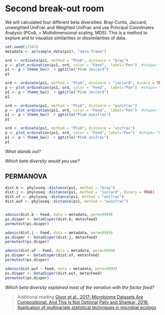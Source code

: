# Second break-out room  

We will calculated four different beta diversities: Bray-Curtis, Jaccard, unweighted UniFrac and Weighted UniFrac and use Principal Coordinates Analysis (PCoA, = Multidimensional scaling, MDS). This is a method to explore and to visualize similarities or dissimilarities of data.  


```r
set.seed(12345)
metadata <- as(sample_data(ps1), "data.frame")

ord <- ordinate(ps1, method = "PCoA", distance = "bray") 
p <- plot_ordination(ps1, ord, color = "Feed",  label="Pen")  #shape= "Pen",
p1 <- p + theme_bw()  + ggtitle("PCoA Jaccard") 
p1

```

```r
ord <- ordinate(ps1, method = "PCoA", distance = "jaccard", binary = TRUE) ##binary = TRUE!
p <- plot_ordination(ps1, ord, color = "Feed",  label="Pen")  #shape= "Pen",
p1 <- p + theme_bw()  + ggtitle("PCoA Jaccard") 
p1

```

```r

ord <- ordinate(ps1, method = "PCoA", distance = "wunifrac") 
p <- plot_ordination(ps1, ord, color = "Feed",  label="Pen")  #shape= "Pen",
p1 <- p + theme_bw()  + ggtitle("PCoA wunifrac") 
p1
```

```r
ord <- ordinate(ps1, method = "PCoA", distance = "unifrac") 
p <- plot_ordination(ps1, ord, color = "Feed", label="Pen")  #shape= "Pen",
p1 <- p + theme_bw()  + ggtitle("PCoA unifrac") 
p1
```

*What stands out?*   


*Which beta diversity would you use?*   


## PERMANOVA
```r
dist.b <- phyloseq::distance(ps1, method = "bray")
dist.j <- phyloseq::distance(ps1, method = "jaccard", binary = TRUE)
dist.uf <- phyloseq::distance(ps1, method = "unifrac")
dist.wuf <- phyloseq::distance(ps1, method = "wunifrac")


adonis(dist.b ~ Feed, data = metadata, perm=9999) 
ps.disper <- betadisper(dist.b, meta$Feed)
permutest(ps.disper)

adonis(dist.j ~ Feed, data = metadata, perm=9999) 
ps.disper <- betadisper(dist.j, meta$Feed)
permutest(ps.disper)

adonis(dist.uf ~ Feed, data = metadata, perm=9999) 
ps.disper <- betadisper(dist.uf, meta$Feed)
permutest(ps.disper)

adonis(dist.wuf ~ Feed, data = metadata, perm=9999) 
ps.disper <- betadisper(dist.wuf, meta$Feed)
permutest(ps.disper)

```


*Which beta diversity explained most of the variation with the factor feed?* 



> Additional reading
> [Gloor et al., 2017: Microbiome Datasets Are Compositional: And This Is Not Optional](https://www.frontiersin.org/articles/10.3389/fmicb.2017.02224/full) 
> [Paliy and Shankar, 2016: Application of multivariate statistical techniques in microbial ecology](https://doi.org/10.1111/mec.13536)

